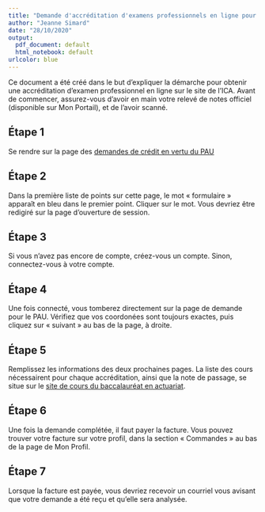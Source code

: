 ```yaml
---
title: "Demande d'accréditation d'examens professionnels en ligne pour l'ICA"
author: "Jeanne Simard"
date: "28/10/2020"
output:
  pdf_document: default
  html_notebook: default
urlcolor: blue
---
```


Ce document a été créé dans le but d'expliquer la démarche pour obtenir une accréditation d'examen professionnel en ligne sur le site de l'ICA. Avant de commencer, assurez-vous d'avoir en main votre relevé de notes officiel (disponible sur Mon Portail), et de l'avoir scanné.

## Étape 1
Se rendre sur la page des [demandes de crédit en vertu du PAU](https://www.cia-ica.ca/fr/adhesion/programme-d-agr%C3%A9ment-universitaire-(pau)-de-l-ica/renseignements-pour-les-candidats/demandes-de-cr%C3%A9dit-en-vertu-du-pau)

## Étape 2
Dans la première liste de points sur cette page, le mot « formulaire » apparaît en bleu dans le premier point. Cliquer sur le mot. Vous devriez être redigiré sur la page d'ouverture de session.

## Étape 3
Si vous n'avez pas encore de compte, créez-vous un compte. Sinon, connectez-vous à votre compte.

## Étape 4
Une fois connecté, vous tomberez directement sur la page de demande pour le PAU. Vérifiez que vos coordonées sont toujours exactes, puis cliquez sur « suivant » au bas de la page, à droite.

## Étape 5
Remplissez les informations des deux prochaines pages. La liste des cours nécessairent pour chaque accréditation, ainsi que la note de passage, se situe sur le [site de cours du baccalauréat en actuariat](https://sitescours.monportail.ulaval.ca/ena/site/accueil?idSite=99205&idPage=2078272). 

## Étape 6
Une fois la demande complétée, il faut payer la facture. Vous pouvez trouver votre facture sur votre profil, dans la section « Commandes » au bas de la page de Mon Profil. 

## Étape 7
Lorsque la facture est payée, vous devriez recevoir un courriel vous avisant que votre demande a été reçu et qu'elle sera analysée.